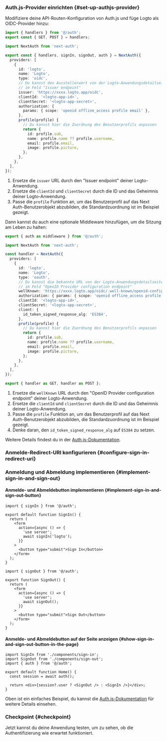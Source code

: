 

### Auth.js-Provider einrichten \{#set-up-authjs-provider}

<GetAppSecret />

Modifiziere deine API-Routen-Konfiguration von Auth.js und füge Logto als OIDC-Provider hinzu:

<Tabs>

<TabItem value="v5" label="Auth.js v5">

```ts title="./app/api/auth/[...nextauth]/route.ts"
import { handlers } from '@/auth';
export const { GET, POST } = handlers;
```

```ts title="./auth.ts"
import NextAuth from 'next-auth';

export const { handlers, signIn, signOut, auth } = NextAuth({
  providers: [
    {
      id: 'logto',
      name: 'Logto',
      type: 'oidc',
      // Du kannst den Ausstellerwert von der Logto-Anwendungsdetailseite erhalten,
      // im Feld "Issuer endpoint"
      issuer: 'https://xxxx.logto.app/oidc',
      clientId: '<logto-app-id>',
      clientSecret: '<logto-app-secret>',
      authorization: {
        params: { scope: 'openid offline_access profile email' },
      },
      profile(profile) {
        // Du kannst hier die Zuordnung des Benutzerprofils anpassen
        return {
          id: profile.sub,
          name: profile.name ?? profile.username,
          email: profile.email,
          image: profile.picture,
        };
      },
    },
  ],
});
```

1. Ersetze die `issuer` URL durch den "Issuer endpoint" deiner Logto-Anwendung.
2. Ersetze die `clientId` und `clientSecret` durch die ID und das Geheimnis deiner Logto-Anwendung.
3. Passe die `profile` Funktion an, um das Benutzerprofil auf das Next Auth-Benutzerobjekt abzubilden, die Standardzuordnung ist im Beispiel gezeigt.

Dann kannst du auch eine optionale Middleware hinzufügen, um die Sitzung am Leben zu halten:

```ts title="./middleware.ts"
export { auth as middleware } from '@/auth';
```

</TabItem>

<TabItem value="v4" label="Next Auth v4">

```ts title="app/api/auth/[...nextauth]/route.ts"
import NextAuth from 'next-auth';

const handler = NextAuth({
  providers: [
    {
      id: 'logto',
      name: 'Logto',
      type: 'oauth',
      // Du kannst die bekannte URL von der Logto-Anwendungsdetailseite erhalten,
      // im Feld "OpenID Provider configuration endpoint"
      wellKnown: 'https://xxxx.logto.app/oidc/.well-known/openid-configuration',
      authorization: { params: { scope: 'openid offline_access profile email' } },
      clientId: '<logto-app-id>',
      clientSecret: '<logto-app-secret>',
      client: {
        id_token_signed_response_alg: 'ES384',
      },
      profile(profile) {
        // Du kannst hier die Zuordnung des Benutzerprofils anpassen
        return {
          id: profile.sub,
          name: profile.name ?? profile.username,
          email: profile.email,
          image: profile.picture,
        };
      },
    },
  ],
});

export { handler as GET, handler as POST };
```

1. Ersetze die `wellKnown` URL durch den "OpenID Provider configuration endpoint" deiner Logto-Anwendung.
2. Ersetze die `clientId` und `clientSecret` durch die ID und das Geheimnis deiner Logto-Anwendung.
3. Passe die `profile` Funktion an, um das Benutzerprofil auf das Next Auth-Benutzerobjekt abzubilden, die Standardzuordnung ist im Beispiel gezeigt.
4. Denke daran, den `id_token_signed_response_alg` auf `ES384` zu setzen.

</TabItem>

</Tabs>

Weitere Details findest du in der [Auth.js-Dokumentation](https://authjs.dev/getting-started/installation).

### Anmelde-Redirect-URI konfigurieren \{#configure-sign-in-redirect-uri}

<SignInFlowSummary />

<AssumingUrl />

<ConfigureRedirectUri
  figureSrc="/img/assets/next-auth-redirect-uri.png"
  redirectUri="http://localhost:3000/api/auth/callback/logto"
/>

### Anmeldung und Abmeldung implementieren \{#implement-sign-in-and-sign-out}

#### Anmelde- und Abmeldebutton implementieren \{#implement-sign-in-and-sign-out-button}

```tsx title="app/components/sign-in.tsx"
import { signIn } from '@/auth';

export default function SignIn() {
  return (
    <form
      action={async () => {
        'use server';
        await signIn('logto');
      }}
    >
      <button type="submit">Sign In</button>
    </form>
  );
}
```

```tsx title="app/components/sign-out.tsx"
import { signOut } from '@/auth';

export function SignOut() {
  return (
    <form
      action={async () => {
        'use server';
        await signOut();
      }}
    >
      <button type="submit">Sign Out</button>
    </form>
  );
}
```

#### Anmelde- und Abmeldebutton auf der Seite anzeigen \{#show-sign-in-and-sign-out-button-in-the-page}

```tsx title="app/page.tsx"
import SignIn from './components/sign-in';
import SignOut from './components/sign-out';
import { auth } from '@/auth';

export default function Home() {
  const session = await auth();

  return <div>{session?.user ? <SignOut /> : <SignIn />}</div>;
}
```

Oben ist ein einfaches Beispiel, du kannst die [Auth.js-Dokumentation](https://authjs.dev/getting-started/session-management/login) für weitere Details einsehen.

### Checkpoint \{#checkpoint}

Jetzt kannst du deine Anwendung testen, um zu sehen, ob die Authentifizierung wie erwartet funktioniert.
